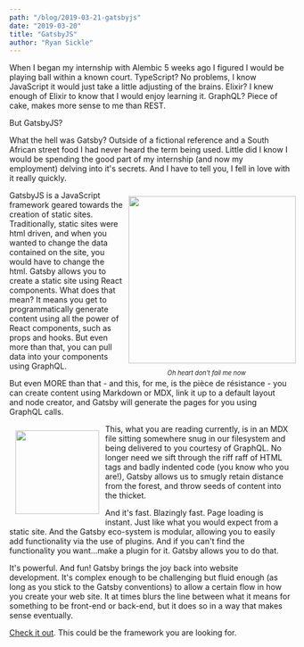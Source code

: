```yaml
---
path: "/blog/2019-03-21-gatsbyjs"
date: "2019-03-20"
title: "GatsbyJS"
author: "Ryan Sickle"
---
```


When I began my internship with Alembic 5 weeks ago I figured I would be playing ball within a known court. TypeScript? No problems, I know JavaScript it would just take a little adjusting of the brains. Elixir? I knew enough of Elixir to know that I would enjoy learning it. GraphQL? Piece of cake, makes more sense to me than REST.

But GatsbyJS?

What the hell was Gatsby? Outside of a fictional reference and a South African street food
I had never heard the term being used. Little did I know I would be spending the good part of my internship (and now my employment) delving into it's secrets. And I have to tell you, I fell in love with it really quickly.

<div style="width:300px; font-size:80%; text-align:center; float:right;">
  <img
    src="https://www.spar.co.za/getattachment/dfc1cbdd-4a2e-486e-8894-241ba7cbec59/image.aspx"
    width="300px"
    style="margin: 10px; padding: 0.1px;"
  />
  <em>Oh heart don't fail me now</em>
</div>

GatsbyJS is a JavaScript framework geared towards the creation of static sites. Traditionally, static sites were html driven, and when you wanted to change the data contained on the site, you would have to change the html. Gatsby allows you to create a static site using React components. What does that mean? It means you get to programmatically generate content using all the power of React components, such as props and hooks. But even more than that, you can pull data into your components using GraphQL.

But even MORE than that - and this, for me, is the pièce de résistance - you can create content using Markdown or MDX, link it up to a default layout and node creator, and Gatsby will generate the pages for you using GraphQL calls.

<img
  src="https://www.gatsbyjs.org/static/gatsby-icon-4a9773549091c227cd2eb82ccd9c5e3a.png"
  width="150px"
  style="margin:10px; padding:1px; float:left"
/>

This, what you are reading currently, is in an MDX file sitting somewhere snug in our filesystem and being delivered to you courtesy of GraphQL. No longer need we sift through the riff raff of HTML tags and badly indented code (you know who you are!), Gatsby allows us to smugly retain distance from the forest, and throw seeds of content into the thicket.

And it's fast. Blazingly fast. Page loading is instant. Just like what you would expect from a static site. And the Gatsby eco-system is modular, allowing you to easily add functionality via the use of plugins. And if you can't find the functionality you want...make a plugin for it. Gatsby allows you to do that.

It's powerful. And fun! Gatsby brings the joy back into website development. It's complex enough to be challenging but fluid enough (as long as you stick to the Gatsby conventions) to allow a certain flow in how you create your web site. It at times blurs the line between what it means for something to be front-end or back-end, but it does so in a way that makes sense eventually.

[Check it out](https://www.gatsbyjs.org/). This could be the framework you are looking for.
